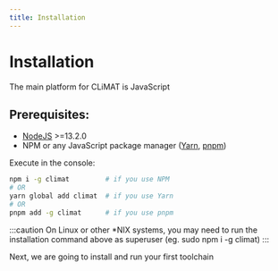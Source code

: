 ```yaml
---
title: Installation
---
```


# Installation

The main platform for CLiMAT is JavaScript

## Prerequisites:
* [NodeJS](https://nodejs.org/en/download/) >=13.2.0
* NPM or any JavaScript package manager ([Yarn](https://classic.yarnpkg.com/lang/en/docs/install), [pnpm](https://pnpm.io/installation))

Execute in the console:
```bash
npm i -g climat         # if you use NPM
# OR
yarn global add climat  # if you use Yarn
# OR
pnpm add -g climat      # if you use pnpm
```
:::caution
On Linux or other \*NIX systems, you may need to run the installation command above as superuser (eg. sudo npm i -g climat)
:::

Next, we are going to install and run your first toolchain